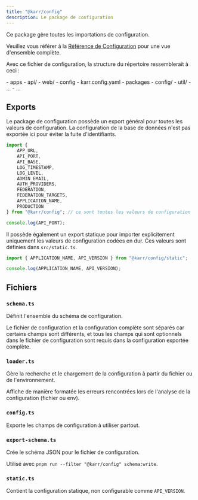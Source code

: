 ```yaml
---
title: "@karr/config"
description: Le package de configuration
---
```



Ce package gère toutes les importations de configuration.

Veuillez vous référer à la [Référence de Configuration](/fr/getting-started/configuration-reference) pour une vue d'ensemble complète.


Avec ce fichier de configuration, la structure du répertoire ressemblerait à ceci :

<FileTree>
    - apps
        - api/
        - web/
    - config
        - karr.config.yaml
    - packages
        - config/
        - util/
        - ...
    - ...
</FileTree>

## Exports

Le package de configuration possède un export général pour toutes les valeurs de configuration.
La configuration de la base de données n'est pas exportée ici pour éviter la fuite d'identifiants.

```ts
import {
    APP_URL,
    API_PORT,
    API_BASE,
    LOG_TIMESTAMP,
    LOG_LEVEL,
    ADMIN_EMAIL,
    AUTH_PROVIDERS,
    FEDERATION,
    FEDERATION_TARGETS,
    APPLICATION_NAME,
    PRODUCTION
} from "@karr/config"; // ce sont toutes les valeurs de configuration

console.log(API_PORT);
```

Il possède également un export statique pour importer explicitement uniquement les valeurs de configuration codées en dur.
Ces valeurs sont définies dans `src/static.ts`.

```ts ins="/static"
import { APPLICATION_NAME, API_VERSION } from "@karr/config/static";

console.log(APPLICATION_NAME, API_VERSION);
```

## Fichiers

### `schema.ts`

Définit l'ensemble du schéma de configuration.

Le fichier de configuration et la configuration complète sont séparés car certains champs sont différents,
et tous les champs qui sont optionnels dans le fichier de configuration sont requis dans la configuration exportée complète.

### `loader.ts`

Gère la recherche et le chargement de la configuration à partir du fichier ou de l'environnement.

Affiche de manière formatée les erreurs rencontrées lors de l'analyse de la configuration (fichier ou env).

### `config.ts`

Exporte les champs de configuration à utiliser partout.


### `export-schema.ts`

Crée le schéma JSON pour le fichier de configuration.

Utilisé avec `pnpm run --filter "@karr/config" schema:write`.

### `static.ts`

Contient la configuration statique, non configurable comme `API_VERSION`.